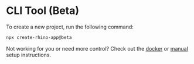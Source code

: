 # CLI Tool (Beta)

To create a new project, run the following command:

```bash
npx create-rhino-app@beta
```

Not working for you or need more control? Check out the [docker](docker) or [manual](manual) setup instructions.
